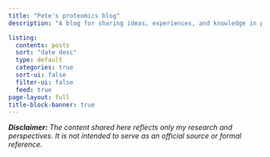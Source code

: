 ```yaml
---
title: "Pete's proteomics blog"
description: "A blog for sharing ideas, experiences, and knowledge in proteomics." 

listing:
  contents: posts
  sort: "date desc"
  type: default
  categories: true
  sort-ui: false
  filter-ui: false
  feed: true
page-layout: full
title-block-banner: true
---
```


***Disclaimer:** The content shared here reflects only my research and perspectives. It is not intended to serve as an official source or formal reference.*
